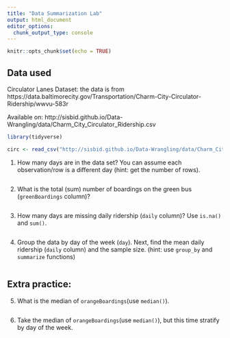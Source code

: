 ```yaml
---
title: "Data Summarization Lab"
output: html_document
editor_options: 
  chunk_output_type: console
---
```


```r
knitr::opts_chunk$set(echo = TRUE)
```

## Data used

Circulator Lanes Dataset: the data is from https://data.baltimorecity.gov/Transportation/Charm-City-Circulator-Ridership/wwvu-583r

Available on: http://sisbid.github.io/Data-Wrangling/data/Charm_City_Circulator_Ridership.csv

```r
library(tidyverse)

circ <- read_csv("http://sisbid.github.io/Data-Wrangling/data/Charm_City_Circulator_Ridership.csv")
```

1. How many days are in the data set?  You can assume each observation/row is a different day (hint: get the number of rows).

```r

```

2. What is the total (sum) number of boardings on the green bus (`greenBoardings` column)?

```r

```

3. How many days are missing daily ridership (`daily` column)?  Use `is.na()` and `sum()`. 
   
```r

```

4. Group the data by day of the week (`day`). Next, find the mean daily ridership (`daily` column) and the sample size. (hint: use `group_by` and `summarize` functions)

```r

```

## **Extra practice:**

5. What is the median of `orangeBoardings`(use `median()`).

```r

```

6. Take the median of `orangeBoardings`(use `median()`), but this time stratify by day of the week.

```r

```

